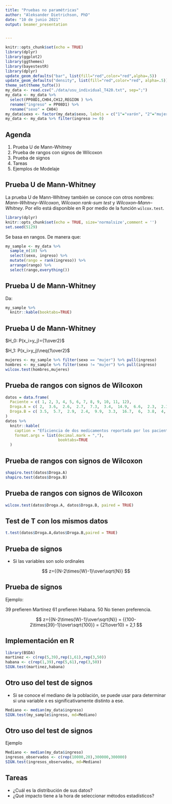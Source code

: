 ```yaml
---
title: "Pruebas no paramétricas"
author: "Aleksander Dietrichson, PhD"
date: "10 de junio 2021"
output: beamer_presentation


---
```


```r
knitr::opts_chunk$set(echo = TRUE)
library(dplyr)
library(ggplot2)
library(ggthemes)
library(bayestestR)
library(dplyr)
update_geom_defaults("bar", list(fill="red",color="red",alpha=.5))
update_geom_defaults("density", list(fill="red",color="red", alpha=.5))
theme_set(theme_tufte())
my_data <- read.csv("./data/usu_individual_T420.txt", sep=";")
my_data <- my_data %>%
  select(PP08D1,CH04,CH12,REGION ) %>%
  rename("ingreso" = PP08D1) %>%
  rename("sexo" = CH04)
my_data$sexo <- factor(my_data$sexo, labels = c("1"="varón", "2"="mujer"))
my_data <- my_data %>% filter(ingreso >= 0)
```

## Agenda

1. Prueba U de Mann-Whitney
2. Prueba de rangos con signos de Wilcoxon
3. Prueba de signos
4. Tareas
5. Ejemplos de Modelaje


## Prueba U de Mann-Whitney

La prueba U de Mann-Whitney también se conoce con otros nombres: *Mann–Whitney–Wilcoxon*, *Wilcoxon rank-sum test* y  *Wilcoxon–Mann–Whitney*. Por ello está disponible en R por medio de la función ```wilcox.test```.
```r
library(dplyr)
knitr::opts_chunk$set(echo = TRUE, size='normalsize',comment = '')
set.seed(5129)
```

Se basa en rangos. De manera que:

```r
my_sample <- my_data %>% 
  sample_n(10) %>% 
  select(sexo, ingreso) %>% 
  mutate(rango = rank(ingreso)) %>% 
  arrange(rango) %>% 
  select(rango,everything())
```


## Prueba U de Mann-Whitney

Da:

```r
my_sample %>% 
  knitr::kable(booktabs=TRUE)
```


## Prueba U de Mann-Whitney

$H_0: P(x_i>y_j)={1\over2}$

$H_1: P(x_i>y_j)\neq{1\over2}$

```r
mujeres <- my_sample %>% filter(sexo == "mujer") %>% pull(ingreso)
hombres <- my_sample %>% filter(sexo != "mujer") %>% pull(ingreso)
wilcox.test(hombres,mujeres)
```

## Prueba de rangos con signos de Wilcoxon

```r
datos = data.frame(
  Paciente = c( 1, 2, 3, 4, 5, 6, 7, 8, 9, 10, 11, 12),
  Droga.A = c( 2,  3.6,  2.6,  2.7,  7.3,  3.4,  14.9,  6.6,  2.3,  2.1,  6.8,  8.5),
  Droga.B = c( 3.5,  5.7,  2.9,  2.4,  9.9,  3.3,  16.7,  6,  3.8,  4,  9.1,  20.9)
)
datos %>% 
  knitr::kable(
    caption = "Eficiencia de dos medicamentos reportada por los pacientes.",
    format.args = list(decimal.mark = ","),
                       booktabs=TRUE
  )
```


## Prueba de rangos con signos de Wilcoxon


```r
shapiro.test(datos$Droga.A)
shapiro.test(datos$Droga.B)
```


## Prueba de rangos con signos de Wilcoxon


```r
wilcox.test(datos$Droga.A, datos$Droga.B, paired = TRUE)
```

## Test de T con los mismos datos

```r
t.test(datos$Droga.A,datos$Droga.B,paired = TRUE)
```

## Prueba de signos

* Si las variables son solo ordinales

$$
z={{N-2\times{W}-1}\over\sqrt{N}}
$$

## Prueba de signos



Ejemplo:

39 prefieren Martínez 61 prefieren Habana. 50 No tienen preferencia. 

$$
z={{N-2\times{W}-1}\over\sqrt{N}} = {{100-2\times{39}-1}\over\sqrt{100}} = {21\over10} = 2,1
$$

## Implementación en R

```r
library(BSDA)
martinez <- c(rep(5,39),rep(1,61),rep(3,50))
habana <- c(rep(1,39),rep(5,61),rep(3,50))
SIGN.test(martinez,habana)
```

## Otro uso del test de signos

* Si se conoce el mediano de la población, se puede usar para determinar si una variable x es significativamente distinto a ese.

```r
Mediano <- median(my_data$ingreso)
SIGN.test(my_sample$ingreso, md=Mediano)
```

## Otro uso del test de signos

Ejemplo

```r
Mediano <- median(my_data$ingreso)
ingresos_observados <- c(rep(10000,20),300000,300000)
SIGN.test(ingresos_observados, md=Mediano)
```

## Tareas

* ¿Cuál es la distribución de sus datos?
* ¿Qué impacto tiene a la hora de seleccionar métodos estadísticos?
